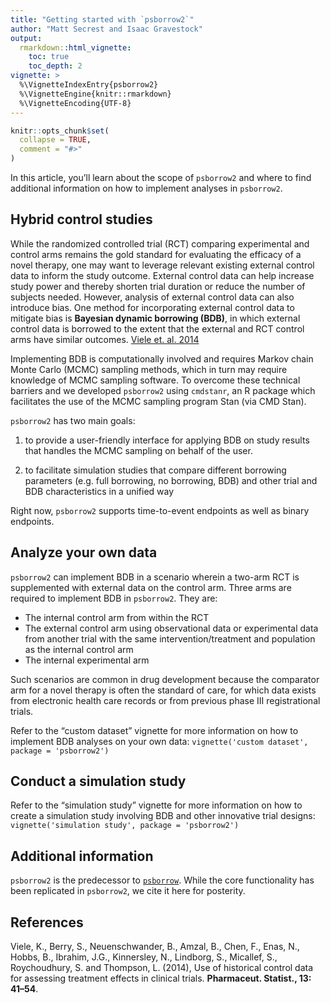 ```yaml
---
title: "Getting started with `psborrow2`"
author: "Matt Secrest and Isaac Gravestock"
output:   
  rmarkdown::html_vignette:
    toc: true
    toc_depth: 2
vignette: >
  %\VignetteIndexEntry{psborrow2}
  %\VignetteEngine{knitr::rmarkdown}
  %\VignetteEncoding{UTF-8}
---
```


```r
knitr::opts_chunk$set(
  collapse = TRUE,
  comment = "#>"
)
```

In this article, you'll learn about the scope of `psborrow2` and where to find
additional information on how to implement analyses in `psborrow2`.

## Hybrid control studies

While the randomized controlled trial (RCT) comparing experimental and control 
arms remains the gold standard for evaluating the efficacy of a novel therapy, 
one may want to leverage relevant existing external control data to inform the 
study outcome. External control data can help increase study power and thereby 
shorten trial duration or reduce the number of subjects needed. However,
analysis of external control data can also introduce bias. One method for 
incorporating external control data to mitigate bias is **Bayesian dynamic
borrowing (BDB)**, in which external control data is borrowed to the extent 
that the external and RCT control arms have similar outcomes. 
[Viele et. al. 2014](https://doi.org/10.1002/pst.1589)

Implementing BDB is computationally involved and requires Markov chain Monte
Carlo (MCMC) sampling methods, which in turn may require knowledge
of MCMC sampling software. To overcome these technical barriers and 
we developed `psborrow2` using `cmdstanr`, an R package which facilitates
the use of the MCMC sampling program Stan (via CMD Stan).

`psborrow2` has two main goals:

1. to provide a user-friendly interface for applying BDB on study results that 
handles the MCMC sampling on behalf of the user.

2. to facilitate simulation studies that compare different borrowing parameters 
(e.g. full borrowing, no borrowing, BDB) and other trial and BDB 
characteristics in a unified way

Right now, `psborrow2` supports time-to-event endpoints as well as 
binary endpoints.

## Analyze your own data

`psborrow2` can implement BDB in a scenario wherein a two-arm RCT is 
supplemented with external data on the control arm. Three arms are required to
implement BDB in `psborrow2`. They are:

* The internal control arm from within the RCT
* The external control arm using observational data or experimental data
from another trial with the same intervention/treatment and population
as the internal control arm
* The internal experimental arm

Such scenarios are common in drug development because the comparator arm for
a novel therapy is often the standard of care, for which data exists from
electronic health care records or from previous phase III registrational trials.

Refer to the "custom dataset" vignette for more information on 
how to implement BDB analyses on your own data: 
`vignette('custom dataset', package = 'psborrow2')`

## Conduct a simulation study

Refer to the "simulation study" vignette for more information on 
how to create a simulation study involving BDB and other innovative trial
designs: `vignette('simulation study', package = 'psborrow2')`

## Additional information
`psborrow2` is the predecessor to 
[`psborrow`](https://cran.r-project.org/web/packages/psborrow/index.html). 
While the core functionality has been replicated in `psborrow2`, we cite it here
for posterity.

## References
Viele, K., Berry, S., Neuenschwander, B., Amzal, B., Chen, F.,
Enas, N., Hobbs, B., Ibrahim, J.G., Kinnersley, N., Lindborg, S., Micallef,
S., Roychoudhury, S. and Thompson, L. (2014),
Use of historical control data for assessing treatment effects in clinical trials.
__Pharmaceut. Statist., 13: 41--54__. \doi{10.1002/pst.1589}
